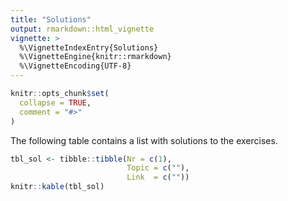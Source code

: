 ```yaml
---
title: "Solutions"
output: rmarkdown::html_vignette
vignette: >
  %\VignetteIndexEntry{Solutions}
  %\VignetteEngine{knitr::rmarkdown}
  %\VignetteEncoding{UTF-8}
---
```


```r
knitr::opts_chunk$set(
  collapse = TRUE,
  comment = "#>"
)
```

The following table contains a list with solutions to the exercises.

```r
tbl_sol <- tibble::tibble(Nr = c(1),
                          Topic = c(""),
                          Link  = c(""))
knitr::kable(tbl_sol)
```
